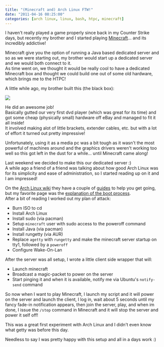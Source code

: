 ```yaml
---
title: "(Minecraft and) Arch Linux FTW!"
date: "2011-04-16 08:25:00"
categories: [arch linux, linux, bash, htpc, minecraft]
---
```



I haven't really played a game properly since back in my Counter Strike days, but recently my brother and I started playing [Minecraft](http://www.minecraft.net/)… and its incredibly addictive!

Minecraft give you the option of running a Java based dedicated server and so as we were starting out, my brother would start up a dedicated server and we would both connect to it.  
As time went on, we thought it would be really cool to have a dedicated Minecraft box and thought we could build one out of some old hardware, which brings me to the HTPC!

A little while ago, my brother built this (the black box):

<Img originalAspectRatio src="blog/wsapymsmrojnylpfeyb2.jpg" />

He did an awesome job!  
Basically gutted our very first dvd player (which was great for its time) and got some cheap (physically small) hardware off eBay and managed to fit it all inside!  
It involved making alot of little brackets, extender cables, etc. but with a lot of effort it turned out pretty impressive!

Unfortunately, using it as a media pc was a bit tough as it wasn't the most powerful of machines around and the graphics drivers weren't working too well so this got left in the dust for a while… until Minecraft came along!

Last weekend we decided to make this our dedicated server :)  
A while ago a friend of a friend was talking about how good Arch Linux was for its simplicity and ease of administration, so I started reading up on it and I am impressed!

On the [Arch Linux wiki](https://wiki.archlinux.org/) they have a couple of [guides](https://wiki.archlinux.org/index.php/Beginners%27_Guide) to help you get going, but my favorite page was the [explanation of the boot process](https://wiki.archlinux.org/index.php/Boot).  
After a bit of reading I worked out my plan of attack:

- Burn ISO to cd
- Install Arch Linux
- Install sudo (via pacman)
- Setup `minecraft` user with sudo access to the poweroff command
- Install Java (via pacman)
- Install rungetty (via AUR)
- Replace `agetty` with `rungetty` and make the minecraft server startup on tty1, followed by a `poweroff`
- Configure Wake-On-Lan

After the server was all setup, I wrote a little client side wrapper that will:

- Launch minecraft
- Broadcast a magic-packet to power on the server
- Start pinging it and when it is available, notify me via Ubuntu's `notify-send` command

So now when I want to play Minecraft, I launch my script and it will power on the server and launch the client, I log in, wait about 5 seconds until my fancy fade-in notification appears, then join the server, play, and when im done, I issue the `/stop` command in Minecraft and it will stop the server and power it self off!

This was a great first experiment with Arch Linux and I didn't even know what getty was before this day.

Needless to say I was pretty happy with this setup and all in a days work :)
